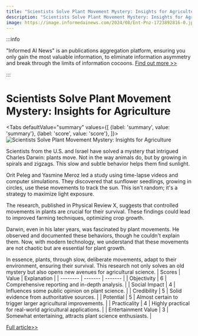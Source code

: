 ```yaml
---
title: "Scientists Solve Plant Movement Mystery: Insights for Agriculture"
description: "Scientists Solve Plant Movement Mystery: Insights for Agriculture"
image: https://image.informedainews.com/2024/08/Ent-Pnz-1723892816-0.jpg
---
```



:::info

"Informed AI News" is an publications aggregation platform, ensuring you only gain the most valuable information, to eliminate information asymmetry and break through the limits of information cocoons.  [Find out more >>](/)

:::

# Scientists Solve Plant Movement Mystery: Insights for Agriculture


<Tabs
	defaultValue="summary"
	values={[
	{label: 'summary', value: 'summary'},
	{label: 'score', value: 'score'},
]}>
<TabItem value="summary">
<img
  src="https://image.informedainews.com/2024/08/Ent-Pnz-1723892816-0.jpg"
  alt="Scientists Solve Plant Movement Mystery: Insights for Agriculture"
/>



Scientists from the U.S. and Israel have solved a mystery that intrigued Charles Darwin: plants move. Not in the way animals do, but by growing in spirals and zigzags. This slow and subtle behavior helps them find sunlight.

Orit Peleg and Yasmine Meroz led a study using time-lapse videos and computer simulations. They discovered that sunflower seedlings, growing in circles, use these movements to track the sun. This isn't random; it's a strategy to maximize light exposure.

The research, published in Physical Review X, suggests that controlled movements in plants are crucial for their survival. These findings could lead to improved farming techniques, optimizing crop growth.

Darwin, even in his later years, was fascinated by plant movements. He observed and documented these behaviors, though he couldn't explain them. Now, with modern technology, we understand that these movements are not chaotic but are essential for plant growth.

In essence, plants, through slow, deliberate movements, adapt to their environment, ensuring their survival. This research not only solves an old mystery but also opens new avenues for agricultural science.
</TabItem>
<TabItem value="score">
	| Scores     | Value   | Explanation |
	| -------- | ------- | ------- |
	| Objectivity  | 6    | Comprehensive reporting and in-depth analysis.    |
	| Social Impact | 4     | Influences some public opinion on plant science.    |
	| Credibility    | 5    | Solid evidence from authoritative sources.    |
	| Potential    | 5    | Almost certain to trigger larger agricultural improvements.    |
	| Practicality    | 4    | Highly practical for real-world agricultural applications.    |
	| Entertainment Value    | 3    | Somewhat entertaining, attracts plant science enthusiasts.    |
</TabItem>
</Tabs>

[Full article>>](https://www.cnbeta.com.tw/articles/science/1442564.htm)
